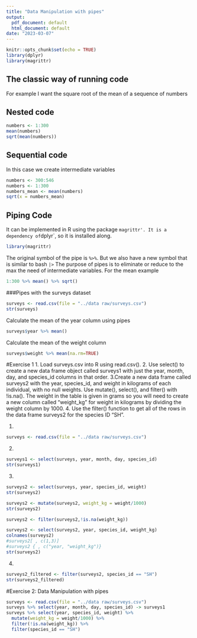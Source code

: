 ```yaml
---
title: "Data Manipulation with pipes"
output:
  pdf_document: default
  html_document: default
date: "2023-03-07"
---
```


```r
knitr::opts_chunk$set(echo = TRUE)
library(dplyr)
library(magrittr)
```

## The classic way of running code 

For example I want the square root of the mean of a sequence of numbers

## Nested code

```r
numbers <- 1:300
mean(numbers)
sqrt(mean(numbers))

```

## Sequential code
In this case we create intermediate variables
```r
numbers <- 300:546
numbers <- 1:300
numbers_mean <- mean(numbers)
sqrt(x = numbers_mean)
```

## Piping Code

It can be implemented in R using the package `magrittr'. It is a dependency of `dplyr`, so it is installed along.
```r
library(magrittr)
```

The original symbol of the pipe is `%>%`.
But we also have a new symbol that is similar to bash `|>`
The purpose of pipes is to eliminate or reduce to the max the need of intermediate variables.
For the mean example
```r
1:300 %>% mean() %>% sqrt()
```
###Pipes with the surveys dataset

```r
surveys <- read.csv(file = "../data raw/surveys.csv")
str(surveys)
```

Calculate the mean of the year column using pipes
```r
surveys$year %>% mean()
```

Calculate the mean of the weight column
```r
surveys$weight %>% mean(na.rm=TRUE)
```

#Exercise 1
1. Load surveys.csv into R using read.csv().
2. Use select() to create a new data frame object called surveys1 with just the year, month, day, and species_id columns in that order.
3.Create a new data frame called surveys2 with the year, species_id, and weight in kilograms of each individual, with no null weights. Use mutate(), select(), and filter() with !is.na(). The weight in the table is given in grams so you will need to create a new column called “weight_kg” for weight in kilograms by dividing the weight column by 1000.
4. Use the filter() function to get all of the rows in the data frame surveys2 for the species ID “SH”.

1.
```r
surveys <- read.csv(file = "../data raw/surveys.csv")
```

2.
```r
surveys1 <- select(surveys, year, month, day, species_id)
str(surveys1)
```

3.
```r
surveys2 <- select(surveys, year, species_id, weight)
str(surveys2)
```

```r
surveys2 <- mutate(surveys2, weight_kg = weight/1000)
str(surveys2)
```

```r
surveys2 <- filter(surveys2,!is.na(weight_kg))
```

```r
surveys2 <- select(surveys2, year, species_id, weight_kg)
colnames(surveys2)
#surveys2[ , c(1,3)]
#surveys2 { , c("year, "weight_kg")}
str(surveys2)
```

4. 
```r
surveys2_filtered <- filter(surveys2, species_id == "SH")
str(surveys2_filtered)
```

#Exercise 2: Data Manipulation with pipes
```r
surveys <- read.csv(file = "../data raw/surveys.csv")
surveys %>% select(year, month, day, species_id) -> surveys1
surveys %>% select(year, species_id, weight) %>%
  mutate(weight_kg = weight/1000) %>%
  filter(!is.na(weight_kg)) %>%
  filter(species_id == "SH")
```
